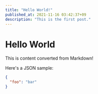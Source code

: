 ```yaml
---
title: "Hello World!"
published_at: 2021-11-16 03:42:37+09
description: "This is the first post."
---
```


# Hello World

This is content converted from Markdown!

Here's a JSON sample:

```json
{
  "foo": "bar"
}
```
